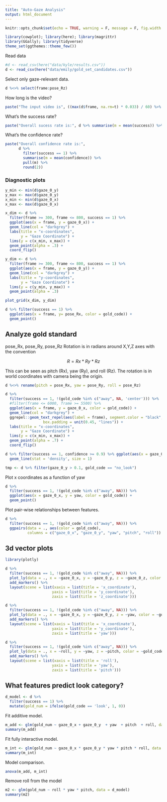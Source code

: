 ```yaml
---
title: "Auto-Gaze Analysis"
output: html_document
---
```


```r
knitr::opts_chunk$set(echo = TRUE, warning = F, message = F, fig.width = 8, fig.asp = 0.63)
```

```r
library(cowplot); library(here); library(magrittr)
library(GGally); library(tidyverse)
theme_set(ggthemes::theme_few())
```

Read data

```r
#d <- read_csv(here("data/kyle/results.csv"))
d <- read_csv(here("data/emily/gold_set_candidates.csv"))
```

Select only gaze-relevant data.

```r
d %<>% select(frame:pose_Rz)
```

How long is the video?

```r
paste("The input video is", ((max(d$frame, na.rm=t) * 0.033) / 60) %>% round(2), "minutes")
```

What's the success rate?

```r
paste("Overall sucess rate is:", d %>% summarise(m = mean(success)) %>% pull(m) %>% round(2))
```

What's the confidence rate?

```r
paste("Overall confidence rate is:", 
      d %>% 
        filter(success == 1) %>% 
        summarise(m = mean(confidence)) %>%
        pull(m) %>% 
        round(2))
```

### Diagnostic plots

```r
y_min <- min(d$gaze_0_y)
y_max <- max(d$gaze_0_y)
x_min <- min(d$gaze_0_x)
x_max <- max(d$gaze_0_x)

x_dim <- d %>% 
  filter(frame >= 300, frame <= 800, success == 1) %>% 
  ggplot(aes(x = frame, y = gaze_0_x)) + 
  geom_line(col = "darkgrey") + 
  labs(title = "x-coordinates",
       y = "Gaze Coordinate") + 
  lims(y = c(x_min, x_max)) + 
  geom_point(alpha = .3) +
  coord_flip()

y_dim <- d %>% 
  filter(frame >= 300, frame <= 800, success == 1) %>% 
  ggplot(aes(x = frame, y = gaze_0_y)) + 
  geom_line(col = "darkgrey") + 
  labs(title = "y-coordinates",
       y = "Gaze Coordinate") + 
  lims(y = c(y_min, y_max)) + 
  geom_point(alpha = .3)

plot_grid(x_dim, y_dim)
```

```r
d %>% filter(success == 1) %>% 
  ggplot(aes(x = frame, y= pose_Rx, color = gold_code)) + 
  geom_point()
```


## Analyze gold standard

pose_Rx, pose_Ry, pose_Rz Rotation is in radians around X,Y,Z axes with the convention 

$$ R = Rx * Ry * Rz $$ 

This can be seen as pitch (Rx), yaw (Ry), and roll (Rz). The rotation is in world coordinates with camera being the origin.

```r
d %<>% rename(pitch = pose_Rx, yaw = pose_Ry, roll = pose_Rz)
```

```r
d %>% 
  filter(success == 1, !(gold_code %in% c("away", NA, 'center'))) %>% 
  #filter(frame <= 6000, frame >= 5500) %>% 
  ggplot(aes(x = frame, y = gaze_0_x, color = gold_code)) + 
  geom_line(col = "darkgrey") + 
  ggrepel::geom_text_repel(aes(label = frame), segment.color = "black",
                 box.padding = unit(0.45, "lines")) +
  labs(title = "x-coordinates",
       y = "Gaze Coordinate") + 
  lims(y = c(x_min, x_max)) + 
  geom_point(alpha = .7) +
  coord_flip()
```

```r
d %>% filter(success == 1, confidence >= 0.9) %>% ggplot(aes(x = gaze_0_y, color = gold_code)) + 
  geom_line(stat = 'density', size = 1)
```

```r
tmp <- d %>% filter(gaze_0_y > 0.1, gold_code == "no_look")
```



Plot x coordinates as a function of yaw

```r
d %>% 
  filter(success == 1, !(gold_code %in% c("away", NA))) %>% 
  ggplot(aes(x = gaze_0_x, y = yaw, color = gold_code)) + 
  geom_point() 
```

Plot pair-wise relationships between features.

```r
d %>% 
  filter(success == 1, !(gold_code %in% c("away", NA))) %>% 
  ggpairs(data = ., aes(color = gold_code),
          columns = c("gaze_0_x", "gaze_0_y", "yaw", "pitch", "roll"))
```

## 3d vector plots

```r
library(plotly)

d %>% 
  filter(success == 1, !(gold_code %in% c("away", NA))) %>% 
  plot_ly(data = ., x = ~gaze_0_x, y = ~gaze_0_y, z = ~gaze_0_z, color = ~gold_code) %>%
  add_markers() %>%
  layout(scene = list(xaxis = list(title = 'x_coordinate'),
                     yaxis = list(title = 'y_coordinate'),
                     zaxis = list(title = 'z_coordinate')))
```

```r
d %>% 
  filter(success == 1, !(gold_code %in% c("away", NA))) %>% 
  plot_ly(data = ., x = ~gaze_0_x, y = ~gaze_0_y, z = ~yaw, color = ~gold_code) %>%
  add_markers() %>%
  layout(scene = list(xaxis = list(title = 'x_coordinate'),
                     yaxis = list(title = 'y_coordinate'),
                     zaxis = list(title = 'yaw')))
```


```r
d %>% 
  filter(success == 1, !(gold_code %in% c("away", NA))) %>% 
  plot_ly(data = ., x = ~roll, y = ~yaw, z = ~pitch, color = ~gold_code) %>%
  add_markers() %>%
  layout(scene = list(xaxis = list(title = 'roll'),
                     yaxis = list(title = 'yaw'),
                     zaxis = list(title = 'pitch')))
```

## What features predict look category?

```r
d_model <- d %>% 
  filter(success == 1) %>% 
  mutate(gold_num = ifelse(gold_code == 'look', 1, 0))
```

Fit additive model.

```r
m_add <- glm(gold_num ~ gaze_0_x + gaze_0_y  + yaw  + pitch  + roll, data = d_model)
summary(m_add)
```

Fit fully interactive model.

```r
m_int <- glm(gold_num ~ gaze_0_x * gaze_0_y * yaw * pitch * roll, data = d_model)
summary(m_int)
```

Model comparison. 

```r
anova(m_add, m_int)
```

Remove roll from the model

```r
m2 <- glm(gold_num ~ roll * yaw * pitch, data = d_model)
summary(m2)
```
